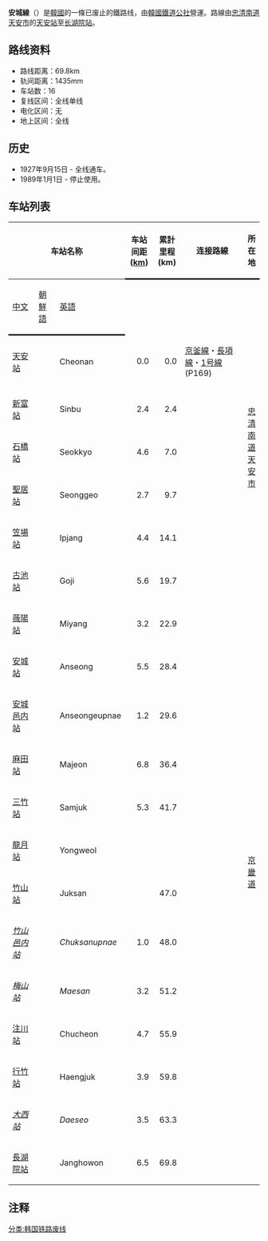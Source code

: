 {{unreferenced|time=2014-12-25T11:25:21+00:00}}
'''安城線'''（{{kor|諺=안성선|漢=安城線|羅=Anseong seon|f=y}}）是[[大韓民國|韓國]]的一條已废止的鐵路线，由[[韓國鐵道公社|韓國鐵道公社]]營運。路線由[[忠清南道|忠清南道]][[天安市|天安市]]的[[天安站|天安站]]至[[长湖院站|长湖院站]]。

== 路线资料 ==
*路线距离：69.8km
*轨间距离：1435mm
*车站数：16
*复线区间：全线单线
*电化区间：无
*地上区间：全线

== 历史 ==
*1927年9月15日 - 全线通车。
*1989年1月1日 - 停止使用。

== 车站列表 ==
{|class="wikitable"
|-
!colspan=3|车站名称
!style="width: 2.5em; border-bottom:solid 3px;" rowspan=2|车站间距 ([[km|km]])
!style="width: 2.5em; border-bottom:solid 3px;" rowspan=2|累計里程 (km)
!style="border-bottom:solid 3px;" rowspan=2|连接路線
!style="border-bottom:solid 3px;" rowspan=2 colspan=2|所在地
!style="border-bottom:solid 3px;" rowspan=2|開業日
!style="border-bottom:solid 3px;" rowspan=2|备注
|-
!style="border-bottom:solid 3px;"|[[中文|中文]]
!style="border-bottom:solid 3px;"|[[朝鮮語|朝鮮語]]
!style="border-bottom:solid 3px;"|[[英語|英語]]
|-
|[[天安站|天安站]]
|{{lang|ko|천안역}}
|Cheonan
|align=right|0.0
|align=right|0.0
|[[京釜線|京釜線]]・[[長項線|長項線]]・{{Color|#0d3692|●}}[[首都圈電鐵1號線|1号線]] (P169)
|rowspan="5" style="text-align: center; width: 1em;"|[[忠清南道|忠清南道]][[天安市|天安市]]
|rowspan="2" style="text-align:center;"|[[東南區|東南區]]
|align=center| 
|align=center| 
|-
|[[新富站_(忠清南道)|新富站]]
|{{lang|ko|신부역}}
|Sinbu
|align=right|2.4
|align=right|2.4
|align=center| 
|align=center|1979年10月29日
|align=center| 
|-
|[[石橋站_(忠清南道)|石橋站]]
|{{lang|ko|석교역}}
|Seokkyo
|align=right|4.6
|align=right|7.0
|align=center| 
|style="text-align:center;"|[[西北区|西北区]]
|align=center|1925年11月1日
|align=center| 
|-
|[[聖居站|聖居站]]
|{{lang|ko|성거역}}
|Seonggeo
|align=right|2.7
|align=right|9.7
|align=center| 
|rowspan="2" style="text-align:center;"|東南區
|align=center|1966年4月25日
|align=center| 
|-
|[[笠場站|笠場站]]
|{{lang|ko|입장역}}
|Ipjang
|align=right|4.4
|align=right|14.1
|align=center| 
|align=center rowspan=4|1925年11月1日
|align=center|1934年以后改稱稷山站
|-
|[[古池站|古池站]]
|{{lang|ko|고지역}}
|Goji
|align=right|5.6
|align=right|19.7
|align=center|
|rowspan="14" style="text-align: center; width: 1em;"|[[京畿道|京畿道]]
|rowspan="11" style="text-align: center;"|[[安城市_(京畿道)|安城市]]
|align=center| 
|-
|[[薇陽站|薇陽站]]
|{{lang|ko|미양역}}
|Miyang
|align=right|3.2
|align=right|22.9
|align=center| 
|align=center|1934年以后一度廢止，国有化後再開業
|-
|[[安城站_(京畿道)|安城站]]
|{{lang|ko|안성역}}
|Anseong
|align=right|5.5
|align=right|28.4
|align=center| 
|align=center| 
|-
|[[安城邑内站|安城邑内站]]
|{{lang|ko|안성읍내역}}
|Anseongeupnae
|align=right|1.2
|align=right|29.6
|align=center| 
|align=center|1931年6月15日
|align=center| 
|-
|[[麻田站_(安城市)|麻田站]]
|{{lang|ko|마전역}}
|Majeon
|align=right|6.8
|align=right|36.4
|align=center| 
|align=center rowspan=4|1927年4月16日
|align=center| 
|-
|[[三竹站|三竹站]]
|{{lang|ko|삼죽역}}
|Samjuk
|align=right|5.3
|align=right|41.7
|align=center| 
|align=center| 
|-
|[[龍月站_(京畿道)|龍月站]]
|{{lang|ko|용월역}}
|Yongweol
|align=right| 
|align=right| 
|align=center| 
|align=center| 
|-
|[[竹山站|竹山站]]
|{{lang|ko|죽산역}}
|Juksan
|align=right| 
|align=right|47.0
|align=center| 
|align=center| 
|-
|''[[竹山邑内站|竹山邑内站]]''
|''{{lang|ko|죽산읍내역}}''
|''Chuksanupnae''
|align=right|1.0
|align=right|48.0
|align=center| 
|align=center|1931年6月15日
|align=center rowspan=2|1934年以后廢止
|-
|''[[梅山站_(京畿道)|梅山站]]''
|''{{lang|ko|매산역}}''
|''Maesan''
|align=right|3.2
|align=right|51.2
|align=center| 
|align=center rowspan=5|1927年9月15日
|-
|[[注川站|注川站]]
|{{lang|ko|주천역}}
|Chucheon
|align=right|4.7
|align=right|55.9
|align=center| 
|align=center| 
|-
|[[行竹站|行竹站]]
|{{lang|ko|행죽역}}
|Haengjuk
|align=right|3.9
|align=right|59.8
|align=center| 
|rowspan="3" style="text-align: center;"|[[利川市_(京畿道)|利川市]]
|align=center| 
|-
|''[[大西站_(京畿道)|大西站]]''
|''{{lang|ko|대서역}}''
|''Daeseo''
|align=right|3.5
|align=right|63.3
|align=center| 
|align=center|1934年以后廢止
|-
|[[長湖院站|長湖院站]]
|{{lang|ko|장호원역}}
|Janghowon
|align=right|6.5
|align=right|69.8
|align=center| 
|align=center| 
|}

== 注释 ==
{{reflist}}

{{韩国铁道公社路线}}
{{安城線}}

[[分类:韩国铁路废线|分类:韩国铁路废线]]